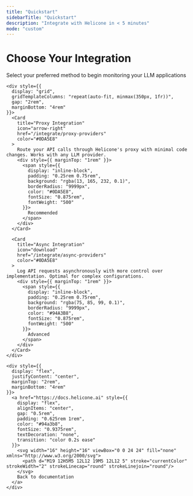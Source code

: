 ```yaml
---
title: "Quickstart"
sidebarTitle: "Quickstart"
description: "Integrate with Helicone in < 5 minutes"
mode: "custom"
---
```


<div style={{ padding: "4rem 1.5rem" }}>
  <div style={{ maxWidth: "1200px", margin: "0 auto" }}>
    <div style={{ textAlign: "center", marginBottom: "3rem" }}>
      <h1 style={{ fontSize: "2.75rem", fontWeight: "bold", marginBottom: "1.5rem", display: "flex", alignItems: "center", justifyContent: "center", gap: "0.5rem" }}>
        <span style={{color: "#FFFFFF"}}>Choose Your</span> 
        <span style={{color: "#0DA5E8"}}>Integration</span>
      </h1>
      <p style={{ fontSize: "1.25rem", maxWidth: "640px", margin: "0 auto", color: "#94a3b8", lineHeight: 1.6 }}>
        Select your preferred method to begin monitoring your LLM applications
      </p>
    </div>

    <div style={{
      display: "grid",
      gridTemplateColumns: "repeat(auto-fit, minmax(350px, 1fr))",
      gap: "2rem",
      marginBottom: "4rem"
    }}>
      <Card
        title="Proxy Integration"
        icon="arrow-right"
        href="/integrate/proxy-providers"
        color="#0DA5E8"
      >
        Route your API calls through Helicone's proxy with minimal code changes. Works with any LLM provider.
        <div style={{ marginTop: "1rem" }}>
          <span style={{
            display: "inline-block",
            padding: "0.25rem 0.75rem",
            background: "rgba(13, 165, 232, 0.1)",
            borderRadius: "9999px",
            color: "#0DA5E8",
            fontSize: "0.875rem",
            fontWeight: "500"
          }}>
            Recommended
          </span>
        </div>
      </Card>

      <Card
        title="Async Integration"
        icon="download"
        href="/integrate/async-providers"
        color="#0DA5E8"
      >
        Log API requests asynchronously with more control over implementation. Optimal for complex configurations.
        <div style={{ marginTop: "1rem" }}>
          <span style={{
            display: "inline-block",
            padding: "0.25rem 0.75rem",
            background: "rgba(75, 85, 99, 0.1)",
            borderRadius: "9999px",
            color: "#94A3B8",
            fontSize: "0.875rem",
            fontWeight: "500"
          }}>
            Advanced
          </span>
        </div>
      </Card>
    </div>

    <div style={{
      display: "flex",
      justifyContent: "center",
      marginTop: "2rem",
      marginBottom: "4rem"
    }}>
      <a href="https://docs.helicone.ai" style={{
        display: "flex",
        alignItems: "center",
        gap: "0.5rem",
        padding: "0.625rem 1rem",
        color: "#94a3b8",
        fontSize: "0.9375rem",
        textDecoration: "none",
        transition: "color 0.2s ease"
      }}>
        <svg width="16" height="16" viewBox="0 0 24 24" fill="none" xmlns="http://www.w3.org/2000/svg">
          <path d="M19 12H5M5 12L12 19M5 12L12 5" stroke="currentColor" strokeWidth="2" strokeLinecap="round" strokeLinejoin="round"/>
        </svg>
        Back to documentation
      </a>
    </div>

  </div>
</div>
